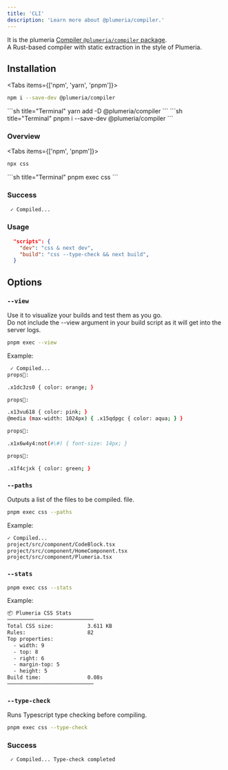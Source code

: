```yaml
---
title: 'CLI'
description: 'Learn more about @plumeria/compiler.'
---
```


It is the plumeria [Compiler `@plumeria/compiler` package](https://www.npmjs.com/package/@plumeria/compiler).  
A Rust-based compiler with static extraction in the style of Plumeria.
## Installation

<Tabs items={['npm',  'yarn', 'pnpm']}>
<Tab>
```sh title="Terminal"
npm i --save-dev @plumeria/compiler
```
</Tab>
<Tab>
```sh title="Terminal"
yarn add -D @plumeria/compiler
```
</Tab>
<Tab>
```sh title="Terminal"
pnpm i --save-dev @plumeria/compiler
```
</Tab>
</Tabs>

### Overview
<Tabs items={['npm', 'pnpm']}>
<Tab>
```sh title="Terminal"
npx css
```
</Tab>
<Tab>
```sh title="Terminal"
pnpm exec css
```
</Tab>
</Tabs>

### Success
```sh title="Terminal"
 ✓ Compiled... 
```

### Usage
```json title="json"
  "scripts": {
    "dev": "css & next dev",
    "build": "css --type-check && next build",
  }
```

## Options

### `--view`
Use it to visualize your builds and test them as you go.  
Do not include the --view argument in your build script as it will get into the server logs.

```sh title="Terminal"
pnpm exec --view
```
Example:
```sh title="Terminal"
 ✓ Compiled... 
props💫:

.x1dc3zs0 { color: orange; }

props💫:

.x13vu618 { color: pink; }
@media (max-width: 1024px) { .x15qdpgc { color: aqua; } }

props💫:

.x1x6w4y4:not(#\#) { font-size: 14px; }

props💫:

.x1f4cjxk { color: green; }
```

### `--paths`
Outputs a list of the files to be compiled. file.
```sh title="Terminal"
pnpm exec css --paths
```
Example:
```sh title="Terminal"
✓ Compiled... 
project/src/component/CodeBlock.tsx
project/src/component/HomeComponent.tsx
project/src/component/Plumeria.tsx
```

### `--stats`
```sh title="Terminal"
pnpm exec css --stats
```

Example:
```sh title="Terminal"
📦 Plumeria CSS Stats
────────────────────────────
Total CSS size:           3.611 KB
Rules:                    82
Top properties:
  - width: 9
  - top: 8
  - right: 6
  - margin-top: 5
  - height: 5
Build time:               0.08s
────────────────────────────
```

### `--type-check`
Runs Typescript type checking before compiling.
```sh title="Terminal"
pnpm exec css --type-check
```
### Success
```sh
 ✓ Compiled... Type-check completed
```




<Cards>
  <Card title="See more about Installation" href="/docs/getting-started/installation" />
</Cards>